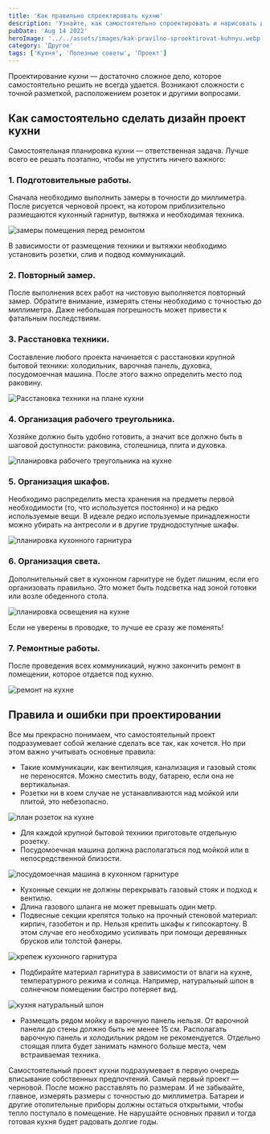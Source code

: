 ```yaml
---
title: 'Как правильно спроектировать кухню'
description: 'Узнайте, как самостоятельно спроектировать и нарисовать дизайн проект кухни. Полезные советы для создания функционального и стильного интерьера вашей кухни.'
pubDate: 'Aug 14 2022'
heroImage: '../../assets/images/kak-pravilno-sproektirovat-kuhnyu.webp'
category: 'Другое'
tags: ['Кухня', 'Полезные советы', 'Проект']
---
```



Проектирование кухни — достаточно сложное дело, которое самостоятельно решить не всегда удается. Возникают сложности с точной разметкой, расположением розеток и другими вопросами.

## Как самостоятельно сделать дизайн проект кухни

Самостоятельная планировка кухни — ответственная задача. Лучше всего ее решать поэтапно, чтобы не упустить ничего важного:

### 1. Подготовительные работы.

Сначала необходимо выполнить замеры в точности до миллиметра. После рисуется черновой проект, на котором приблизительно размещаются кухонный гарнитур, вытяжка и необходимая техника.

<Image src={img1} quality='high' alt='замеры помещения перед ремонтом' />

В зависимости от размещения техники и вытяжки необходимо установить розетки, слив и подвод коммуникаций.

### 2. Повторный замер.

После выполнения всех работ на чистовую выполняется повторный замер. Обратите внимание, измерять стены необходимо с точностью до миллиметра. Даже небольшая погрешность может привести к фатальным последствиям.

### 3. Расстановка техники.

Составление любого проекта начинается с расстановки крупной бытовой техники: холодильник, варочная панель, духовка, посудомоечная машина. После этого важно определить место под раковину.

<Image src={img2} quality='high' alt='Расстановка техники на плане кухни' />

### 4. Организация рабочего треугольника.

Хозяйке должно быть удобно готовить, а значит все должно быть в шаговой доступности: раковина, столешница, плита и духовка.

<Image src={img3} quality='high' alt='планировка рабочего треугольника на кухне' />

### 5. Организация шкафов.

Необходимо распределить места хранения на предметы первой необходимости (то, что используется постоянно) и на редко используемые вещи. В идеале редко используемые принадлежности можно убирать на антресоли и в другие труднодоступные шкафы.

<Image src={img4} quality='high' alt='планировка кухонного гарнитура' />

### 6. Организация света.

Дополнительный свет в кухонном гарнитуре не будет лишним, если его организовать правильно. Это может быть подсветка над зоной готовки или возле обеденного стола.

<Image src={img5} quality='high' alt='планировка освещения на кухне' />

Если не уверены в проводке, то лучше ее сразу же поменять!

### 7. Ремонтные работы.

После проведения всех коммуникаций, нужно закончить ремонт в помещении, которое отдается под кухню.

<Image src={img6} quality='high' alt='ремонт на кухне' />

## Правила и ошибки при проектировании

Все мы прекрасно понимаем, что самостоятельный проект подразумевает собой желание сделать все так, как хочется. Но при этом важно учитывать основные правила:

- Такие коммуникации, как вентиляция, канализация и газовый стояк не переносятся. Можно сместить воду, батарею, если она не вертикальная.
- Розетки ни в коем случае не устанавливаются над мойкой или плитой, это небезопасно.

<Image src={img7} quality='high' alt='план розеток на кухне' />

- Для каждой крупной бытовой техники приготовьте отдельную розетку.
- Посудомоечная машина должна располагаться под мойкой или в непосредственной близости.

<Image src={img8} quality='high' alt='посудомоечная машина в кухонном гарнитуре' />

- Кухонные секции не должны перекрывать газовый стояк и подход к вентилю.
- Длина газового шланга не может превышать один метр.
- Подвесные секции крепятся только на прочный стеновой материал: кирпич, газобетон и пр. Нельзя крепить шкафы к гипсокартону. В этом случае его необходимо усиливать при помощи деревянных брусков или толстой фанеры.

<Image src={img9} quality='high' alt='крепеж кухонного гарнитура' />

- Подбирайте материал гарнитура в зависимости от влаги на кухне, температурного режима и солнца. Например, натуральный шпон в солнечном помещении быстро потеряет вид.

<Image src={img10} quality='high' alt='кухня натуральный шпон' />

- Размещать рядом мойку и варочную панель нельзя. От варочной панели до стены должно быть не менее 15 см. Располагать варочную панель и холодильник рядом не рекомендуется. Отдельно стоящая плита будет занимать намного больше места, чем встраиваемая техника.

Самостоятельный проект кухни подразумевает в первую очередь вписывание собственных предпочтений. Самый первый проект — черновой. После можно расставлять по размерам. И не забывайте, главное, измерять размеры с точностью до миллиметра. Батареи и другие отопительные приборы должны остаться открытыми, чтобы тепло поступало в помещение. Не нарушайте основных правил и тогда готовая кухня будет радовать долгие годы.
